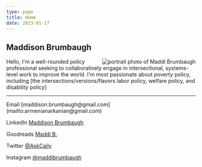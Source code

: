 ```yaml
---
type: page
title: Home
date: 2023-01-17
---
```



## Maddison Brumbaugh

<Image src="/images/mainportrait.png" alt="portrait photo of Maddi Brumbaugh" width={80} height={800} align="right"/>
Hello, I'm a well-rounded policy professional seeking to collaboratively engage in intersectional,
systems-level work to improve the world. I'm most passionate about poverty policy, including 
[the intersections/versions/flavors labor policy, welfare policy, and disability policy]


---

<div>
  Email [maddison.brumbaugh@gmail.com](mailto:armenianarkanian@gmail.com)

  LinkedIn [Maddison Brumbaugh](https://www.linkedin.com/in/maddison-brumbaugh/)

  Goodreads [Maddi B.](https://www.goodreads.com/user/show/7408293-maddi)

  Twitter [@AskCaily](https://twitter.com/askCaily)

  Instagram [@maddibrumbaugh](https://www.instagram.com/maddibrumbaugh/)
</div>